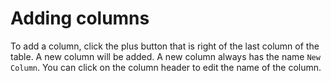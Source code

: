 # Adding columns

To add a column, click the plus button that is right of the last column of the table. A new column will be added. A new column always has the name `New Column`. You can click on the column header to edit the name of the column.
